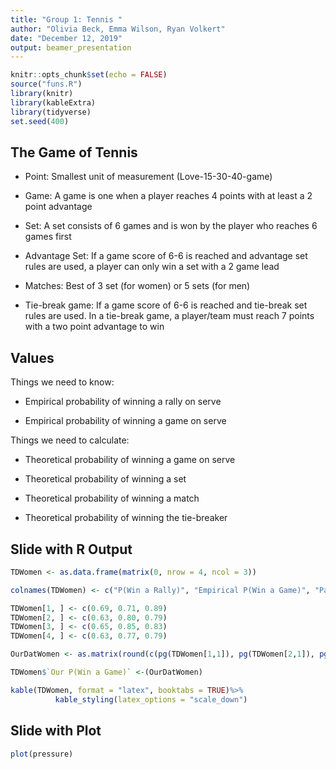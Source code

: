 ```yaml
---
title: "Group 1: Tennis "
author: "Olivia Beck, Emma Wilson, Ryan Volkert"
date: "December 12, 2019"
output: beamer_presentation
---
```


```r
knitr::opts_chunk$set(echo = FALSE)
source("funs.R")
library(knitr)
library(kableExtra)
library(tidyverse)
set.seed(400)
```

## The Game of Tennis 

- Point: Smallest unit of measurement (Love-15-30-40-game)

- Game: A game is one when a player reaches 4 points with at least a 2 point advantage 

- Set: A set consists of 6 games and is won by the player who reaches 6 games first 

- Advantage Set: If a game score of 6-6 is reached and advantage set rules are used, a player can only win a set with a 2 game lead

- Matches: Best of 3 set (for women) or 5 sets (for men)

- Tie-break game: If a game score of 6-6 is reached and tie-break set rules are used. In a tie-break game, a player/team must reach 7 points with a two point advantage to win




## Values

Things we need to know:

- Empirical probability of winning a rally on serve 

- Empirical probability of winning a game on serve  \pause


Things we need to calculate: 

- Theoretical probability of winning a game on serve

- Theoretical probability of winning a set

- Theoretical probability of winning a match

- Theoretical probability of winning the tie-breaker 

## Slide with R Output

```r

TDWomen <- as.data.frame(matrix(0, nrow = 4, ncol = 3))

colnames(TDWomen) <- c("P(Win a Rally)", "Empirical P(Win a Game)", "Paper P(Win a Game)" )

TDWomen[1, ] <- c(0.69, 0.71, 0.89)
TDWomen[2, ] <- c(0.63, 0.80, 0.79)
TDWomen[3, ] <- c(0.65, 0.85, 0.83)
TDWomen[4, ] <- c(0.63, 0.77, 0.79)

OurDatWomen <- as.matrix(round(c(pg(TDWomen[1,1]), pg(TDWomen[2,1]), pg(TDWomen[3,1]), pg(TDWomen[4,1])),2))

TDWomen$`Our P(Win a Game)` <-(OurDatWomen)

kable(TDWomen, format = "latex", booktabs = TRUE)%>%
          kable_styling(latex_options = "scale_down")

```

## Slide with Plot

```r
plot(pressure)
```

